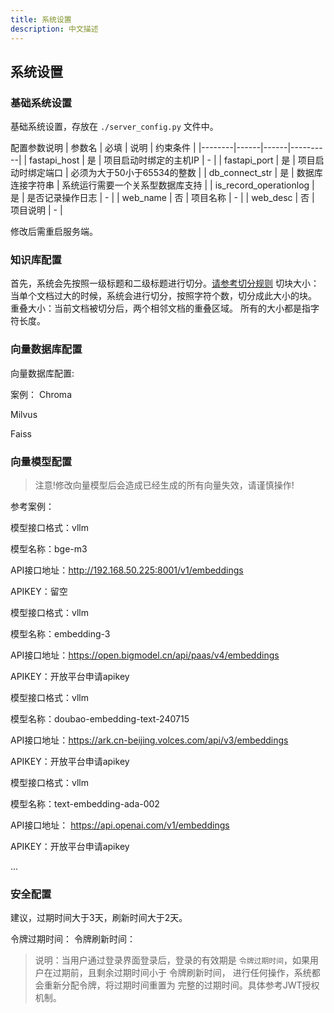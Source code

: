 ```yaml
---
title: 系统设置
description: 中文描述
---
```



## 系统设置

### 基础系统设置
基础系统设置，存放在 `./server_config.py` 文件中。

配置参数说明
| 参数名 | 必填 | 说明 | 约束条件 |
|--------|------|------|----------|
| fastapi_host | 是 | 项目启动时绑定的主机IP | - |
| fastapi_port | 是 | 项目启动时绑定端口 | 必须为大于50小于65534的整数 |
| db_connect_str | 是 | 数据库连接字符串 | 系统运行需要一个关系型数据库支持 |
| is_record_operationlog | 是 | 是否记录操作日志 | - |
| web_name | 否 | 项目名称 | - |
| web_desc | 否 | 项目说明 | - |

修改后需重启服务端。

### 知识库配置
首先，系统会先按照一级标题和二级标题进行切分。[请参考切分规则](/docs/y-agent/knowledge_base/text_doc#2-手工录入)
切块大小：当单个文档过大的时候，系统会进行切分，按照字符个数，切分成此大小的块。
重叠大小：当前文档被切分后，两个相邻文档的重叠区域。
所有的大小都是指字符长度。

### 向量数据库配置
向量数据库配置:

案例：
Chroma

Milvus

Faiss

### 向量模型配置 
> 注意!修改向量模型后会造成已经生成的所有向量失效，请谨慎操作!

参考案例：
<Cards>

<Card title="设置vllm向量">
模型接口格式：vllm

模型名称：bge-m3

API接口地址：http://192.168.50.225:8001/v1/embeddings

APIKEY：留空

</Card>


<Card title="设置智谱向量">
模型接口格式：vllm

模型名称：embedding-3

API接口地址：https://open.bigmodel.cn/api/paas/v4/embeddings

APIKEY：开放平台申请apikey

</Card>


<Card title="设置火山向量">
模型接口格式：vllm

模型名称：doubao-embedding-text-240715

API接口地址：https://ark.cn-beijing.volces.com/api/v3/embeddings

APIKEY：开放平台申请apikey

</Card>

<Card title="设置openai向量">

模型接口格式：vllm

模型名称：text-embedding-ada-002

API接口地址： https://api.openai.com/v1/embeddings

APIKEY：开放平台申请apikey

</Card>

</Cards>

...

### 安全配置
建议，过期时间大于3天，刷新时间大于2天。

令牌过期时间：
令牌刷新时间：
> 说明：当用户通过登录界面登录后，登录的有效期是 `令牌过期时间`，如果用户在过期前，且剩余过期时间小于 令牌刷新时间，
进行任何操作，系统都会重新分配令牌，将过期时间重置为 完整的过期时间。具体参考JWT授权机制。

